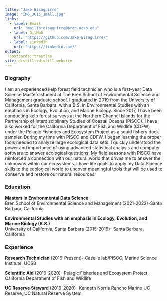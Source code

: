 ```yaml
---
title: "Jake Eisaguirre"
image: "IMG_3615_small.jpg"
links:
  - label: Email
    url: "mailto:eisaguirre@bren.ucsb.edu"
  - label: GitHub
    url: "https://github.com/Jake-Eisaguirre/"
  - label: LinkedIn
    url: "https://linkedin.com/"
output:
  postcards::trestles
site: distill::distill_website
---
```

### Biography                                                                                                                                                                                                                                                                          
I am an experienced kelp forest field technician who is a first-year Data Science Masters student at The Bren School of Environmental Science and Management graduate school. I graduated in 2019 from the University of California, Santa Barbara, with a B.S. in Environmental Studies with an emphasis in Ecology, Evolution, and Marine Biology. Since 2017, I have been conducting kelp forest surveys at the Northern Channel Islands for the Partnership of Interdisciplinary Studies of Coastal Oceans (PISCO). I have also worked for the California Department of Fish and Wildlife (CDFW) under the Pelagic Fisheries and Ecosystem Project as a squid fishery dock sampler. During my time with PISCO and CDFW, I began learning the proper tools needed to analyze large ecological data sets. I quickly understood the power and importance of using advanced statistical analysis and computer software to answer ecological questions. My field seasons with PISCO have reinforced a connection with our natural world that drives me to answer the unknowns within our ecosystems. I have life goals to apply my Data Science skills to the ecological world to uncover meaningful tools that will be used to conserve and restore our natural resources.

### Education

**Masters in Environmental Data Science**                                                                                                 
Bren School of Environmental Science and Management (2021-2022)-Santa Barbara, California

**Environmental Studies with an emphasis in Ecology, Evolution, and Marine Biology (B.S.)**                               
University of California, Santa Barbara (2015-2019)- Santa Barbara, California


### Experience

**Research Technician** (2016-Present)- Caselle lab/PISCO, Marine Science Institute, UCSB


**Scientific Aid** (2019-2020)- Pelagic Fisheries and Ecosystem Project, California Department of Fish and Wildlife


**UC Reserve Steward** (2019-2020)- Kenneth Norris Rancho Marino UC Reserve, UC Natural Reserve System

